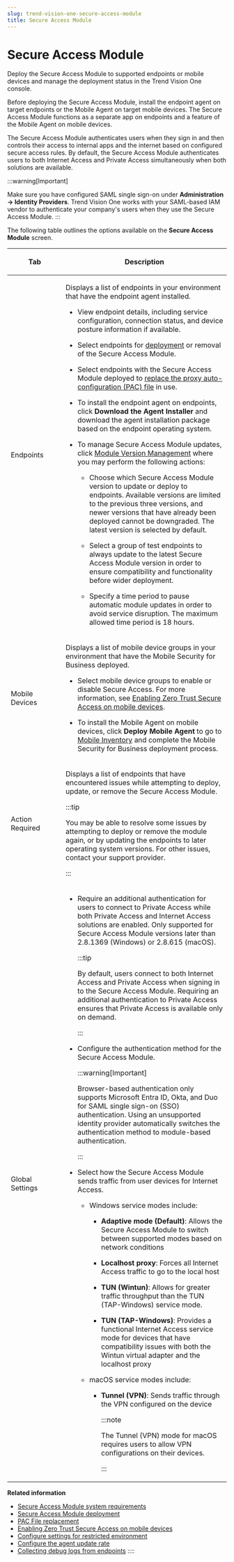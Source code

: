```yaml
---
slug: trend-vision-one-secure-access-module
title: Secure Access Module
---
```

# Secure Access Module

Deploy the Secure Access Module to supported endpoints or mobile devices and manage the deployment status in the Trend Vision One console.

Before deploying the Secure Access Module, install the endpoint agent on target endpoints or the Mobile Agent on target mobile devices. The Secure Access Module functions as a separate app on endpoints and a feature of the Mobile Agent on mobile devices.

The Secure Access Module authenticates users when they sign in and then controls their access to internal apps and the internet based on configured secure access rules. By default, the Secure Access Module authenticates users to both Internet Access and Private Access simultaneously when both solutions are available.

:::warning[Important]

Make sure you have configured SAML single sign-on under **Administration → Identity Providers**. Trend Vision One works with your SAML-based IAM vendor to authenticate your company's users when they use the Secure Access Module.
:::

The following table outlines the options available on the **Secure Access Module** screen.

<table>
<colgroup>
<col style="width: 25%" />
<col style="width: 75%" />
</colgroup>
<thead>
<tr>
<th><p>Tab</p></th>
<th><p>Description</p></th>
</tr>
</thead>
<tbody>
<tr>
<td><p>Endpoints</p></td>
<td><p>Displays a list of endpoints in your environment that have the endpoint agent installed.</p>
<ul>
<li><p>View endpoint details, including service configuration, connection status, and device posture information if available.</p></li>
<li><p>Select endpoints for <a href="trend-vision-one-secure-access-module-deployment">deployment</a> or removal of the Secure Access Module.</p></li>
<li><p>Select endpoints with the Secure Access Module deployed to <a href="trend-vision-one-pac-file-replacement">replace the proxy auto-configuration (PAC) file</a> in use.</p></li>
<li><p>To install the endpoint agent on endpoints, click <strong>Download the Agent Installer</strong> and download the agent installation package based on the endpoint operating system.</p></li>
<li><p>To manage Secure Access Module updates, click <a href="trend-vision-one-deploy-sam-endpoint-agents">Module Version Management</a> where you may perform the following actions:</p>
<ul>
<li><p>Choose which Secure Access Module version to update or deploy to endpoints. Available versions are limited to the previous three versions, and newer versions that have already been deployed cannot be downgraded. The latest version is selected by default.</p></li>
<li><p>Select a group of test endpoints to always update to the latest Secure Access Module version in order to ensure compatibility and functionality before wider deployment.</p></li>
<li><p>Specify a time period to pause automatic module updates in order to avoid service disruption. The maximum allowed time period is 18 hours.</p></li>
</ul></li>
</ul></td>
</tr>
<tr>
<td><p>Mobile Devices</p></td>
<td><p>Displays a list of mobile device groups in your environment that have the Mobile Security for Business deployed.</p>
<ul>
<li><p>Select mobile device groups to enable or disable Secure Access. For more information, see <a href="trend-vision-one-deploying-sam-mobile-devices">Enabling Zero Trust Secure Access on mobile devices</a>.</p></li>
<li><p>To install the Mobile Agent on mobile devices, click <strong>Deploy Mobile Agent</strong> to go to <a href="trend-vision-one-mobile-inventory">Mobile Inventory</a> and complete the Mobile Security for Business deployment process.</p></li>
</ul></td>
</tr>
<tr>
<td><p>Action Required</p></td>
<td><p>Displays a list of endpoints that have encountered issues while attempting to deploy, update, or remove the Secure Access Module.</p>


:::tip

<p>You may be able to resolve some issues by attempting to deploy or remove the module again, or by updating the endpoints to later operating system versions. For other issues, contact your support provider.</p>


:::

</td>
</tr>
<tr>
<td><p>Global Settings</p></td>
<td><ul>
<li><p>Require an additional authentication for users to connect to Private Access while both Private Access and Internet Access solutions are enabled. Only supported for Secure Access Module versions later than 2.8.1369 (Windows) or 2.8.615 (macOS).</p>


:::tip

<p>By default, users connect to both Internet Access and Private Access when signing in to the Secure Access Module. Requiring an additional authentication to Private Access ensures that Private Access is available only on demand.</p>


:::

</li>
<li><p>Configure the authentication method for the Secure Access Module.</p>


:::warning[Important]

<p>Browser-based authentication only supports Microsoft Entra ID, Okta, and Duo for SAML single sign-on (SSO) authentication. Using an unsupported identity provider automatically switches the authentication method to module-based authentication.</p>


:::

</li>
<li><p>Select how the Secure Access Module sends traffic from user devices for Internet Access.</p>
<ul>
<li><p>Windows service modes include:</p>
<ul>
<li><p><strong>Adaptive mode (Default)</strong>: Allows the Secure Access Module to switch between supported modes based on network conditions</p></li>
<li><p><strong>Localhost proxy</strong>: Forces all Internet Access traffic to go to the local host</p></li>
<li><p><strong>TUN (Wintun)</strong>: Allows for greater traffic throughput than the TUN (TAP-Windows) service mode.</p></li>
<li><p><strong>TUN (TAP-Windows)</strong>: Provides a functional Internet Access service mode for devices that have compatibility issues with both the Wintun virtual adapter and the localhost proxy</p></li>
</ul></li>
<li><p>macOS service modes include:</p>
<ul>
<li><p><strong>Tunnel (VPN)</strong>: Sends traffic through the VPN configured on the device</p>


:::note

<p>The Tunnel (VPN) mode for macOS requires users to allow VPN configurations on their devices.</p>


:::

</li>
</ul></li>
</ul></li>
</ul></td>
</tr>
</tbody>
</table>

**Related information**

- [Secure Access Module system requirements](sam-sys-requirements.md "Find the minimum system requirements for the Secure Access Module deployment.")
- [Secure Access Module deployment](secure-access-module-deploy-ztsa.mdx)
- [PAC File replacement](pac-file-replacement.mdx)
- [Enabling Zero Trust Secure Access on mobile devices](deploying-sam-mobile-devices.md "Use Zero Trust Secure Access features to control web and private resource access on compatible managed mobile devices.")
- [Configure settings for restricted environment](config-settings-restricted-environ.mdx)
- [Configure the agent update rate](config-upgrade-rate.mdx)
- [Collecting debug logs from endpoints](collecting-debug-logs-endpoints.md "Collect debug logs to troubleshoot endpoints with your support provider.")
::::
